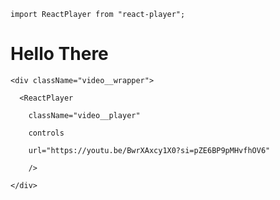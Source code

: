 ```mdx-code-block
import ReactPlayer from "react-player";
```

# Hello There

```mdx-code-block
<div className="video__wrapper">

  <ReactPlayer

    className="video__player"

    controls

    url="https://youtu.be/BwrXAxcy1X0?si=pZE6BP9pMHvfhOV6"

    />

</div>
```
